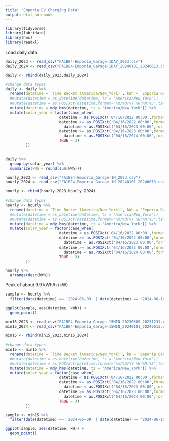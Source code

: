 ```yaml
---
title: "Emporia EV Charging Data"
output: html_notebook
---
```



```r
library(tidyverse)
library(lubridate)
library(hms)
library(readxl)

```

Load daily data

```r

daily_2023 <- read_csv("FA1BE4-Emporia_Garage-1DAY_2023.csv")
daily_2024 <- read_csv("FA1BE4-Emporia_Garage-1DAY_20240101_20240613.csv")

daily <- rbind(daily_2023,daily_2024)

#change data types
daily <- daily %>% 
  rename(datetime = `Time Bucket (America/New_York)`, kWh = `Emporia Garage-EV (kWhs)`) %>% 
  #mutate(datetime = as_datetime(datetime, tz = 'America/New_York'))
  #mutate(datetime = as.POSIXct(datetime,format="%m/%d/%Y %H:%M:%S",tz='America/New_York'))
  mutate(datetime = mdy_hms(datetime, tz = 'America/New_York')) %>% 
  mutate(solar_year = factor(case_when(
                        datetime < as.POSIXct('04/16/2022 00:00',format="%m/%d/%Y %H:%M",tz=Sys.timezone()) ~ 0,
                        datetime >= as.POSIXct('04/16/2022 00:00',format="%m/%d/%Y %H:%M",tz=Sys.timezone())  &
                          datetime < as.POSIXct('04/16/2023 00:00',format="%m/%d/%Y %H:%M",tz=Sys.timezone()) ~ 1,
                        datetime >= as.POSIXct('04/16/2023 00:00',format="%m/%d/%Y %H:%M",tz=Sys.timezone())  &
                          datetime < as.POSIXct('04/16/2024 00:00',format="%m/%d/%Y %H:%M",tz=Sys.timezone()) ~ 2,
                        TRUE ~ 3)
         ))


daily %>% 
  group_by(solar_year) %>% 
  summarize(kWh = round(sum(kWh)))
```
```r
hourly_2023 <- read_csv("FA1BE4-Emporia_Garage-1H_2023.csv")
hourly_2024 <- read_csv("FA1BE4-Emporia_Garage-1H_20240101_20240613.csv")

hourly <- rbind(hourly_2023,hourly_2024)

#change data types
hourly <- hourly %>% 
  rename(datetime = `Time Bucket (America/New_York)`, kWh = `Emporia Garage-EV (kWhs)`) %>% 
  #mutate(datetime = as_datetime(datetime, tz = 'America/New_York'))
  #mutate(datetime = as.POSIXct(datetime,format="%m/%d/%Y %H:%M:%S",tz='America/New_York'))
  mutate(datetime = mdy_hms(datetime, tz = 'America/New_York')) %>% 
  mutate(solar_year = factor(case_when(
                        datetime < as.POSIXct('04/16/2022 00:00',format="%m/%d/%Y %H:%M",tz=Sys.timezone()) ~ 0,
                        datetime >= as.POSIXct('04/16/2022 00:00',format="%m/%d/%Y %H:%M",tz=Sys.timezone())  &
                          datetime < as.POSIXct('04/16/2023 00:00',format="%m/%d/%Y %H:%M",tz=Sys.timezone()) ~ 1,
                        datetime >= as.POSIXct('04/16/2023 00:00',format="%m/%d/%Y %H:%M",tz=Sys.timezone())  &
                          datetime < as.POSIXct('04/16/2024 00:00',format="%m/%d/%Y %H:%M",tz=Sys.timezone()) ~ 2,
                        TRUE ~ 3)
         ))

hourly %>% 
  arrange(desc(kWh))
```
Peak of about 9.9 kWh/h (kW)


```r
sample <- hourly %>% 
  filter(date(datetime) == '2024-06-09' | date(datetime) == '2024-06-10')

ggplot(sample, aes(datetime, kWh)) +
  geom_point()
```

```r

min15_2023 <- read_csv("FA1BE4-Emporia_Garage-15MIN_20230609_20231231.csv", show_col_types = FALSE)
min15_2024 <- read_csv("FA1BE4-Emporia_Garage-15MIN_20240101_20240613.csv", show_col_types = FALSE)

min15 <- rbind(min15_2023,min15_2024)

#change data types
min15 <- min15 %>% 
  rename(datetime = `Time Bucket (America/New_York)`, kW = `Emporia Garage-EV (kWatts)`) %>% 
  #mutate(datetime = as_datetime(datetime, tz = 'America/New_York'))
  #mutate(datetime = as.POSIXct(datetime,format="%m/%d/%Y %H:%M:%S",tz='America/New_York'))
  mutate(datetime = mdy_hms(datetime, tz = 'America/New_York')) %>% 
  mutate(solar_year = factor(case_when(
                        datetime < as.POSIXct('04/16/2022 00:00',format="%m/%d/%Y %H:%M",tz=Sys.timezone()) ~ 0,
                        datetime >= as.POSIXct('04/16/2022 00:00',format="%m/%d/%Y %H:%M",tz=Sys.timezone())  &
                          datetime < as.POSIXct('04/16/2023 00:00',format="%m/%d/%Y %H:%M",tz=Sys.timezone()) ~ 1,
                        datetime >= as.POSIXct('04/16/2023 00:00',format="%m/%d/%Y %H:%M",tz=Sys.timezone())  &
                          datetime < as.POSIXct('04/16/2024 00:00',format="%m/%d/%Y %H:%M",tz=Sys.timezone()) ~ 2,
                        TRUE ~ 3)
         ))

```



```r
sample <- min15 %>% 
  filter(date(datetime) == '2024-06-09' | date(datetime) == '2024-06-10')

ggplot(sample, aes(datetime, kW)) +
  geom_point()
```

